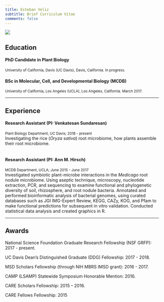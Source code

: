 ```yaml
---
title: Esteban Veliz
subtitle: Brief Curriculum Vitae
comments: false
---
```



![](/img/photo-front.png)
  
  
## <i class="fas fa-graduation-cap"></i>Education  
#### PhD Candidate in Plant Biology  
<sup> University of California, Davis (UC Davis), Davis, California. In progress.</sup>

#### BSc in Molecular, Cell, and Developmental Biology (MCDB)  
<sup> University of California, Los Angeles (UCLA), Los Angeles, California. March 2017.</sup>

---

## <i class="fas fa-flask"></i> Experience
#### Research Assistant (PI: Venkatesan Sundaresan)  
<sup>Plant Biology Department, UC Davis; 2018 - present </sup>  
Investigating the rice (_Oryza sativa_) root microbiome, how plants assemble their root microbiome.  
&nbsp;  

#### Research Assistant (PI: Ann M. Hirsch)    
<sup> MCDB Department, UCLA;  June 2015 - June 2017 </sup>  
Investigated symbiotic plant-microbe interactions in the _Medicago_ root nodule microbiome. Using aseptic technique, microscopy, nucleotide extraction, PCR, and sequencing to examine functional and phylogenetic diversity of soil, rhizosphere, and root nodule bacteria. Annotated and performed bioinformatic analysis of bacterial genomes, using curated databases such as JGI IMG-Expert Review, KEGG, CAZy, KOG, and Pfam to make functional predictions for subsequent in vitro validation. Conducted statistical data analysis and created graphics in R.  

---

## <i class="fas fa-award"></i> Awards  
National Science Foundation Graduate Research Fellowship (NSF GRFP): 2017 - present. 

UC Davis Dean’s Distinguished Graduate (DDG) Fellowship: 2017 - 2018.  

MSD Scholars Fellowship (through NIH MBRS IMSD grant): 2016 - 2017.  

CAMP (LSAMP) Statewide Symposium Honorable Mention: 2016.  

CARE Scholars Fellowship: 2015 – 2016.  

CARE Fellows Fellowship: 2015  
